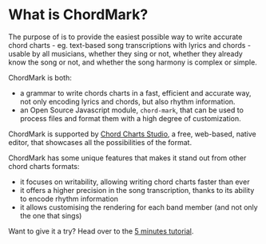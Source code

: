 
# What is ChordMark?

The purpose of <CM/> is to provide the easiest possible way to write accurate chord charts - eg. text-based song transcriptions with lyrics and chords - usable by all musicians, whether they sing or not, whether they already know the song or not, and whether the song harmony is complex or simple.

ChordMark is both:

- a grammar to write chords charts in a fast, efficient and accurate way, not only encoding lyrics and chords, but also rhythm information.
- an Open Source Javascript module, `chord-mark`, that can be used to process <CM/> files and format them with a high degree of customization.

ChordMark is supported by [Chord Charts Studio](/docs/chord-charts-studio/overview), a free, web-based, <CM/> native editor, that showcases all the possibilities of the format.

ChordMark has some unique features that makes it stand out from other chord charts formats:

-   it focuses on writability, allowing writing chord charts faster than ever
-   it offers a higher precision in the song transcription, thanks to its ability to encode rhythm information
-   it allows customising the rendering for each band member (and not only the one that sings)

Want to give it a try? Head over to the [5 minutes tutorial](/docs/getting-started).

